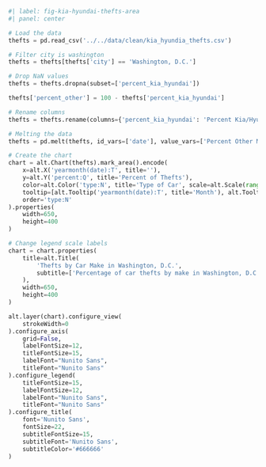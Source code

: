 ```python
#| label: fig-kia-hyundai-thefts-area
#| panel: center

# Load the data
thefts = pd.read_csv('../../data/clean/kia_hyundia_thefts.csv')

# Filter city is washington
thefts = thefts[thefts['city'] == 'Washington, D.C.']

# Drop NaN values
thefts = thefts.dropna(subset=['percent_kia_hyundai'])

thefts['percent_other'] = 100 - thefts['percent_kia_hyundai']

# Rename columns
thefts = thefts.rename(columns={'percent_kia_hyundai': 'Percent Kia/Hyundai', 'percent_other': 'Percent Other Makes'})

# Melting the data
thefts = pd.melt(thefts, id_vars=['date'], value_vars=['Percent Other Makes', 'Percent Kia/Hyundai'], var_name='type', value_name='percent')

# Create the chart
chart = alt.Chart(thefts).mark_area().encode(
    x=alt.X('yearmonth(date):T', title=''),
    y=alt.Y('percent:Q', title='Percent of Thefts'),
    color=alt.Color('type:N', title='Type of Car', scale=alt.Scale(range=['#A8C4FF', '#A56A6E']), sort=['Percent Other Makes', 'Percent Kia/Hyundai']),
    tooltip=[alt.Tooltip('yearmonth(date):T', title='Month'), alt.Tooltip('percent:Q', format='.2f', title='Percent of Thefts')],
    order='type:N'
).properties(
    width=650,
    height=400
)

# Change legend scale labels
chart = chart.properties(
    title=alt.Title(
        'Thefts by Car Make in Washington, D.C.',
        subtitle=['Percentage of car thefts by make in Washington, D.C. from 2020 to 2023'],
    ),
    width=650,
    height=400
)

alt.layer(chart).configure_view(
    strokeWidth=0
).configure_axis(
    grid=False,
    labelFontSize=12,
    titleFontSize=15,
    labelFont="Nunito Sans",
    titleFont="Nunito Sans"
).configure_legend(
    titleFontSize=15,
    labelFontSize=12,
    labelFont="Nunito Sans",
    titleFont="Nunito Sans"
).configure_title(
    font='Nunito Sans',
    fontSize=22,
    subtitleFontSize=15,
    subtitleFont='Nunito Sans',
    subtitleColor='#666666'
)
```